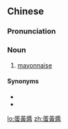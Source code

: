 ==Chinese==
{{zh-forms|s=蛋黄酱|type=21}}

===Pronunciation===
{{zh-pron
|m=dànhuángjiàng
|c=daan6-2 wong4-2 zoeng3
|cat=n
}}

===Noun===
{{zh-noun}}

# [[mayonnaise]]

====Synonyms====
* {{zh-l|美乃滋}}
* {{zh-l|沙拉醬}}

{{zh-cat|Sauces}}

[[lo:蛋黃醬]]
[[zh:蛋黃醬]]